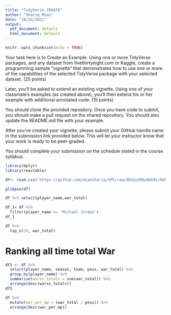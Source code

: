 ```yaml
---
title: "TidyVerse CREATE"
author: "Shariq Mian"
date: "10/24/2021"
output:
  pdf_document: default
  html_document: default
---
```


```r
knitr::opts_chunk$set(echo = TRUE)
```

Your task here is to Create an Example. Using one or more TidyVerse packages, and any dataset from fivethirtyeight.com or Kaggle, create a programming sample “vignette” that demonstrates how to use one or more of the capabilities of the selected TidyVerse package with your selected dataset. (25 points)

Later, you’ll be asked to extend an existing vignette. Using one of your classmate’s examples (as created above), you’ll then extend his or her example with additional annotated code. (15 points)

You should clone the provided repository. Once you have code to submit, you should make a pull request on the shared repository. You should also update the README.md file with your example.

After you’ve created your vignette, please submit your GitHub handle name in the submission link provided below. This will let your instructor know that your work is ready to be peer-graded.

You should complete your submission on the schedule stated in the course syllabus.


```r
library(dplyr)
library(reactable)
```

```r
df<- read.csv('https://github.com/mianshariq/SPS/raw/db42e306e0eb9cc8d92bc5dc2cc65ddff0db0799/Data%20607/Projects/TidyVerse/historical_RAPTOR_by_team.csv')
```


```r
glimpse(df)
```

```r
df %>% select(player_name,war_total)
```
```r
df_1= df %>% 
  filter(player_name == 'Michael Jordan')
df_1
```



```r
df %>% 
  top_n(10, war_total)
```

# Ranking all time total War

```r
df1 <- df %>% 
  select(player_name, season, team, poss, war_total) %>% 
  group_by(player_name) %>% 
  summarise(warss_totals = sum(war_total)) %>% 
  arrange(desc(warss_totals))
df1
```


```r
df %>% 
  mutate(war_per_mp = (war_total / poss)) %>% 
  arrange(desc(war_per_mp))
```
